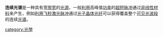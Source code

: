 {{Unreferenced|time=2022-02-26T02:53:20+00:00}}
'''连续光谱'''是一种具有宽[[带宽|带宽]]的[[光源|光源]]，一般[[利用|利用]]高峰值[[功率|功率]]的[[超短脉冲|超短脉冲]]通过[[非线性|非线性]][[材料|材料]]来产生，例如[[利用|利用]][[飞秒激光脉冲|飞秒激光脉冲]]通过[[光子晶体|光子晶体]][[光纤|光纤]]可以获得覆盖整个[[可见光|可见光]][[波段|波段]]的连续[[光谱|光谱]]。

{{sci-stub}}

[[category:光學|category:光學]]
